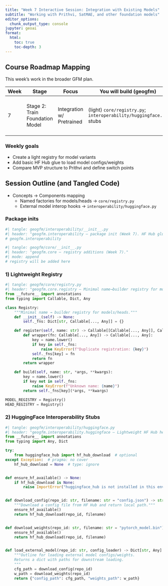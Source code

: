 ```yaml
---
title: "Week 7 Interactive Session: Integration with Existing Models"
subtitle: "Working with Prithvi, SatMAE, and other foundation models"
editor_options: 
  chunk_output_type: console
jupyter: geoai
format:
  html:
    toc: true
    toc-depth: 3
---
```


## Course Roadmap Mapping

This week’s work in the broader GFM plan.

| Week | Stage | Focus | You will build (geogfm) | Library tools | Outcome |
|------|-------|-------|--------------------------|---------------|---------|
| 7 | Stage 2: Train Foundation Model | Integration w/ Pretrained | (light) `core/registry.py`; `interoperability/huggingface.py` stubs | `huggingface_hub`, `transformers` optional | Show mapping to Prithvi structure; plan switch |

### Weekly goals
- Create a light registry for model variants
- Add basic HF Hub glue to load model configs/weights
- Compare MVP structure to Prithvi and define switch points

## Session Outline (and Tangled Code)

- Concepts → Components mapping
  - Named factories for models/heads → `core/registry.py`
  - External model interop hooks → `interoperability/huggingface.py`

### Package inits

```python
#| tangle: geogfm/interoperability/__init__.py
#| header: "geogfm.interoperability — package init (Week 7). HF Hub glue and external model hooks."
# geogfm.interoperability
```

```python
#| tangle: geogfm/core/__init__.py
#| header: "geogfm.core — registry additions (Week 7)."
#| mode: append
# registry will be added here
```

### 1) Lightweight Registry

```python
#| tangle: geogfm/core/registry.py
#| header: "geogfm.core.registry — Minimal name→builder registry for models/heads (Week 7)."
from __future__ import annotations
from typing import Callable, Dict, Any

class Registry:
    """Minimal name → builder registry for models/heads."""
    def __init__(self) -> None:
        self._fns: Dict[str, Callable[..., Any]] = {}

    def register(self, name: str) -> Callable[[Callable[..., Any]], Callable[..., Any]]:
        def wrapper(fn: Callable[..., Any]) -> Callable[..., Any]:
            key = name.lower()
            if key in self._fns:
                raise KeyError(f"Duplicate registration: {key}")
            self._fns[key] = fn
            return fn
        return wrapper

    def build(self, name: str, *args, **kwargs):
        key = name.lower()
        if key not in self._fns:
            raise KeyError(f"Unknown name: {name}")
        return self._fns[key](*args, **kwargs)

MODEL_REGISTRY = Registry()
HEAD_REGISTRY = Registry()
```

### 2) HuggingFace Interoperability Stubs

```python
#| tangle: geogfm/interoperability/huggingface.py
#| header: "geogfm.interoperability.huggingface — Lightweight HF Hub helpers (Week 7)."
from __future__ import annotations
from typing import Any, Dict

try:
    from huggingface_hub import hf_hub_download  # optional
except Exception:  # pragma: no cover
    hf_hub_download = None  # type: ignore


def ensure_hf_available() -> None:
    if hf_hub_download is None:
        raise ImportError("huggingface_hub is not installed in this environment")


def download_config(repo_id: str, filename: str = "config.json") -> str:
    """Download a config file from HF Hub and return local path."""
    ensure_hf_available()
    return hf_hub_download(repo_id, filename)


def download_weights(repo_id: str, filename: str = "pytorch_model.bin") -> str:
    ensure_hf_available()
    return hf_hub_download(repo_id, filename)


def load_external_model(repo_id: str, config_loader) -> Dict[str, Any]:
    """Outline for loading external model configs/weights.
    Returns a dict with paths for downstream loading.
    """
    cfg_path = download_config(repo_id)
    w_path = download_weights(repo_id)
    return {"config_path": cfg_path, "weights_path": w_path}
```
